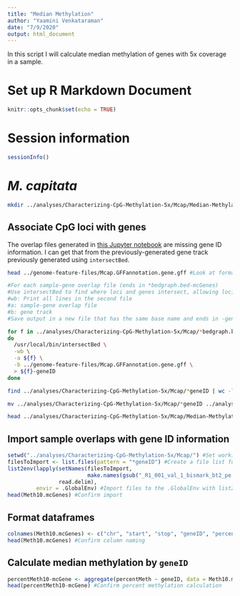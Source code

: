 ```yaml
---
title: "Median Methylation"
author: "Yaamini Venkataraman"
date: "7/9/2020"
output: html_document
---
```


In this script I will calculate median methylation of genes with 5x coverage in a sample.

# Set up R Markdown Document

```r
knitr::opts_chunk$set(echo = TRUE)
```

# Session information

```r
sessionInfo()
```

# *M. capitata*

```bash
mkdir ../analyses/Characterizing-CpG-Methylation-5x/Mcap/Median-Methylation-Calculations #Create directory for output
```

## Associate CpG loci with genes

The overlap files generated in [this Jupyter notebook](https://github.com/hputnam/Meth_Compare/blob/master/scripts/Characterizing-CpG-Methylation-5x.ipynb) are missing gene ID information. I can get that from the previously-generated gene track previously generated using `intersectBed`.

```bash
head ../genome-feature-files/Mcap.GFFannotation.gene.gff #Look at format of Mcap gene track. Gene ID is the last column
```

```bash
#For each sample-gene overlap file (ends in *bedgraph.bed-mcGenes)
#Use intersectBed to find where loci and genes intersect, allowing loci to be mapped to genes
#wb: Print all lines in the second file
#a: sample-gene overlap file
#b: gene track
#Save output in a new file that has the same base name and ends in -geneID

for f in ../analyses/Characterizing-CpG-Methylation-5x/Mcap/*bedgraph.bed-mcGenes
do
  /usr/local/bin/intersectBed \
  -wb \
  -a ${f} \
  -b ../genome-feature-files/Mcap.GFFannotation.gene.gff \
  > ${f}-geneID
done
```

```bash
find ../analyses/Characterizing-CpG-Methylation-5x/Mcap/*geneID | wc -l #Confirm that 9 files were created (one per sample)
```

```bash
mv ../analyses/Characterizing-CpG-Methylation-5x/Mcap/*geneID ../analyses/Characterizing-CpG-Methylation-5x/Mcap/Median-Methylation-Calculations #Move file to subdirectory for median methylation calculations
```

```bash
head ../analyses/Characterizing-CpG-Methylation-5x/Mcap/Median-Methylation-Calculations/Meth10_R1_001_val_1_bismark_bt2_pe._5x.bedgraph.bed-mcGenes-geneID #Confirm files are in the new subdirectory and look at output
```

## Import sample overlaps with gene ID information

```r
setwd("../analyses/Characterizing-CpG-Methylation-5x/Mcap/") #Set working directory within the notebook chunk for list.files to find the necessary files
filesToImport <- list.files(pattern = "*geneID") #Create a file list for all 9 files to import. Only import overlaps for full samples (not divided by methylation status)
list2env(lapply(setNames(filesToImport,
                         make.names(gsub("_R1_001_val_1_bismark_bt2_pe._5x.bedgraph.bed", "", filesToImport))),
                read.delim),
         envir = .GlobalEnv) #Import files to the .GlobalEnv with list2env. Use lapply to setNames of the files by taking all the common parts of their names out. Read files with read.delim (can only use defaults = header = TRUE, sep = "\t"). Files will be named Meth#-mcGenes
head(Meth10.mcGenes) #Confirm import
```

## Format dataframes

```r
colnames(Meth10.mcGenes) <- c("chr", "start", "stop", "geneID", "percentMeth") #Modify column names
head(Meth10.mcGenes) #Confirm column naming
```

## Calculate median methylation by `geneID`

```r
percentMeth10-mcGene <- aggregate(percentMeth ~ geneID, data = Meth10.mcGenes, FUN = median) #Use aggregate to group geneID and calculate median percent methylation
head(percentMeth10-mcGene) #Confirm percent methylation calculation
```





